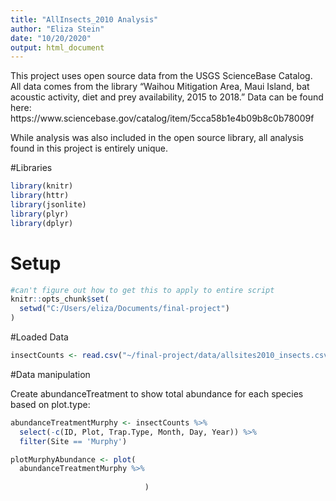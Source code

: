 ```yaml
---
title: "AllInsects_2010 Analysis"
author: "Eliza Stein"
date: "10/20/2020"
output: html_document
---
```


This project uses open source data from the USGS ScienceBase Catalog. All data comes from the library "Waihou Mitigation Area, Maui Island, bat acoustic activity, diet and prey availability, 2015 to 2018." Data can be found here: https://www.sciencebase.gov/catalog/item/5cca58b1e4b09b8c0b78009f

While analysis was also included in the open source library, all analysis found in this project is entirely unique.



#Libraries
```r

library(knitr)
library(httr)
library(jsonlite)
library(plyr)
library(dplyr)

```

# Setup

```r
#can't figure out how to get this to apply to entire script
knitr::opts_chunk$set(
  setwd("C:/Users/eliza/Documents/final-project")
)

```

#Loaded Data
```r

insectCounts <- read.csv("~/final-project/data/allsites2010_insects.csv")

```


#Data manipulation

Create abundanceTreatment to show total abundance for each species based on plot.type:
```r

abundanceTreatmentMurphy <- insectCounts %>%
  select(-c(ID, Plot, Trap.Type, Month, Day, Year)) %>%
  filter(Site == 'Murphy')

plotMurphyAbundance <- plot(
  abundanceTreatmentMurphy %>%
    
                              )

```

